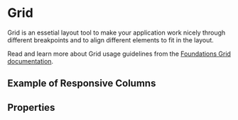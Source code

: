 
<Meta title="Components/Grid" />

# Grid

Grid is an essetial layout tool to make your application work nicely through different breakpoints and to align different elements to fit in the layout.

Read and learn more about Grid usage guidelines from the [Foundations Grid documentation](/docs/foundations-grid--documentation).

## Example of Responsive Columns

<Canvas of={GridStories.ResponsiveColumns}></Canvas>

## Properties

<ArgTypes of={GridComponent} />
